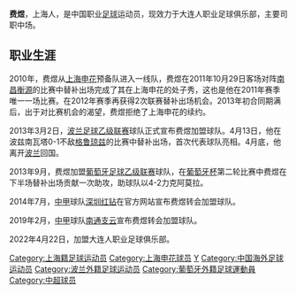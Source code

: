 {{noteta|G1=足球}}
{{Infobox football biography
| playername = 费煜
| image = [[File:Fei_Yu.jpg|200px]]
| fullname = 费煜
| englishfullname = Fei Yu
| dateofbirth = {{birth date and age|1991|2|6}}
| cityofbirth = [[上海|上海]]
| countryofbirth = {{CHN}}
| height = {{height|m=1.78}}
| currentclub = 大连人职业足球俱乐部
| clubnumber = [[南通支云|南通支云]]
| position = 中场
| youthyears = 
| youthclubs = [[上海申花|上海申花]]
| years = 2010-2012年<br/>2013年<br/>2013-2014年<br/>2014-2018年<br/>2019-
| clubs = [[上海申花|上海申花]]<br/>{{le|波兹南瓦塔足球俱乐部|Warta Poznań|波兹南瓦塔}}<br/>{{le|塞塔伦斯足球俱乐部|Sertanense F.C.|塞塔伦斯}}<br/>[[深圳佳兆业|深圳佳兆业]]<br/>[[南通支云|南通支云]]
| caps(goals)= 3 (0)<br>1 (0)<br>9 (0)<br>82 (3)
| nationalyears =
| nationalteam =
| nationalcaps(goals) =
| pcupdate = 
 
}}
'''费煜'''{{BD|1991年|2月6日|||Fei, Yu}}，上海人，是中国职业[[足球|足球]]运动员，现效力于大连人职业足球俱乐部，主要司职中场。

==职业生涯==
2010年，费煜从[[上海申花|上海申花]]预备队进入一线队，费煜在2011年10月29日客场对阵[[南昌衡源|南昌衡源]]的比赛中替补出场完成了其在上海申花的处子秀，这也是他在2011年赛季唯一一场比赛。在2012年赛季再获得2次联赛替补出场机会。2013年初合同期满后，出于对比赛机会的渴望，费煜拒绝了上海申花的续约。

2013年3月2日，[[波兰足球乙级联赛|波兰足球乙级联赛]]球队{{le|波兹南瓦塔足球俱乐部|Warta Poznań|波兹南瓦塔}}正式宣布费煜加盟球队。4月13日，他在波兹南瓦塔0-1不敌[[奥林匹亚格鲁琼兹足球俱乐部|格鲁琼兹]]的比赛中替补出场，首次代表球队亮相。4月底，他离开[[波兰|波兰]]回国。

2013年9月，费煜加盟[[葡萄牙足球乙级联赛|葡萄牙足球乙级联赛]]球队{{le|塞塔伦斯足球俱乐部|Sertanense F.C.|塞塔伦斯}}，在[[葡萄牙杯|葡萄牙杯]]第二轮比赛中费煜在下半场替补出场贡献一次助攻，助球队以4-2力克阿莫拉。

2014年7月，[[中甲|中甲]]球队[[深圳红钻|深圳红钻]]在官方网站宣布费煜转会加盟球队。

2019年2月，[[中甲|中甲]]球队[[南通支云|南通支云]]宣布费煜转会加盟球队。

2022年4月22日，加盟大连人职业足球俱乐部。

{{2014年中甲分类名单深圳}}
{{2015年中甲分类名单深圳}}
{{2016年中甲分类名单深圳}}
{{2017年中甲分类名单深圳}}
{{2018年中甲分类名单深圳}}

{{中国足球运动员小作品}}

{{DEFAULTSORT:FEI Yu}}
[[Category:上海籍足球运动员|Category:上海籍足球运动员]]
[[Category:上海申花球员|Category:上海申花球员]]
[[Category:费姓|Y]]
[[Category:中国海外足球运动员|Category:中国海外足球运动员]]
[[Category:波兰外籍足球运动员|Category:波兰外籍足球运动员]]
[[Category:葡萄牙外籍足球運動員|Category:葡萄牙外籍足球運動員]]
[[Category:中超球员|Category:中超球员]]